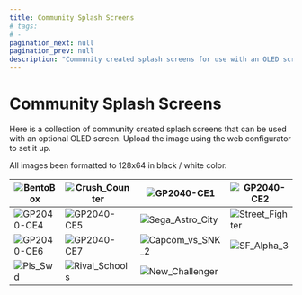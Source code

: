 ---
title: Community Splash Screens
# tags:
# -
pagination_next: null
pagination_prev: null
description: "Community created splash screens for use with an OLED screen"
---

# Community Splash Screens

Here is a collection of community created splash screens that can be used with an optional OLED screen. Upload the image using the web configurator to set it up.

All images been formatted to 128x64 in black / white color.

| ![BentoBox](../assets/images/community-splash-screens/BentoBox.png)      | ![Crush_Counter](../assets/images/community-splash-screens/CrushCounter-v2-0.png) | ![GP2040-CE1](../assets/images/community-splash-screens/GP2040-CE-1.png)          | ![GP2040-CE2](../assets/images/community-splash-screens/GP2040-CE-2.png)        | ![GP2040-CE3](../assets/images/community-splash-screens/GP2040-CE-3.png) |
| ------------------------------------------------------------------------ | --------------------------------------------------------------------------------- | --------------------------------------------------------------------------------- | ------------------------------------------------------------------------------- | ------------------------------------------------------------------------ |
| ![GP2040-CE4](../assets/images/community-splash-screens/GP2040-CE-4.png) | ![GP2040-CE5](../assets/images/community-splash-screens/GP2040-CE-5.png)          | ![Sega_Astro_City](../assets/images/community-splash-screens/Sega-Astro-City.png) | ![Street_Fighter](../assets/images/community-splash-screens/Street-Fighter.png) | ![TheTrain](../assets/images/community-splash-screens/TheTrain-Logo.png) |
| ![GP2040-CE6](../assets/images/community-splash-screens/GP2040-CE-6.png) | ![GP2040-CE7](../assets/images/community-splash-screens/GP2040-CE-7.png)          | ![Capcom_vs_SNK_2](../assets/images/community-splash-screens/CVS2_DC.png)         | ![SF_Alpha_3](../assets/images/community-splash-screens/Alpha3_DC.png)          | ![Mrvl_vs_Capcom](../assets/images/community-splash-screens/MVC1DC.png)  |
| ![Pls_Swd](../assets/images/community-splash-screens/PlasmaSword_DC.png) | ![Rival_Schools](../assets/images/community-splash-screens/RivalSchools_DC.png)   | ![New_Challenger](../assets/images/community-splash-screens/NewChallenger-1.png)  |                                                                                 |                                                                          |
